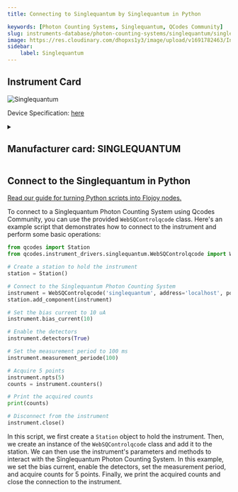 ```yaml
---
title: Connecting to Singlequantum by Singlequantum in Python

keywords: [Photon Counting Systems, Singlequantum, QCodes Community] 
slug: instruments-database/photon-counting-systems/singlequantum/singlequantum 
image: https://res.cloudinary.com/dhopxs1y3/image/upload/v1691782463/Instruments/Photon%20Counting%20System/PicoHarp-300/PicoHarp-300.jpg
sidebar:
    label: Singlequantum 
---
```



## Instrument Card



![Singlequantum](https://res.cloudinary.com/dhopxs1y3/image/upload/v1691782463/Instruments/Photon%20Counting%20System/PicoHarp-300/PicoHarp-300.jpg)

Device Specification: [here](/instruments-database/all-instruments)

<details style={{ marginTop: "15px"}}>
<summary><h2 style={{display:'inline'}}>Manufacturer card: SINGLEQUANTUM</h2></summary>

![SINGLEQUANTUM](https://res.cloudinary.com/dhopxs1y3/image/upload/v1692806196/Instruments/Vendor%20Logos/SingleQuantum.png)

At Single Quantum, we confront every challenge with innovation, dedication, and passion. Founded in 2012, our team emerged as true pioneers of single photon detection technology: we were among the first to manufacture and commercialize superconducting nanowire single photon detectors. Since then, our multi-channel Single Quantum Eos photon detection system has been chosen by more than 100 academic and industrial labs all over the world to perform complex optical measurements.

- Headquarters: Delft, Zuid-Holland, The Netherlands
- Yearly Revenue (millions, USD): 5
- Vendor Website: [here](https://singlequantum.com/)

</details>


<FeaturedInstrumentVideo category="PHOTON_COUNTING_SYSTEMS" />

## Connect to the Singlequantum in Python

[Read our guide for turning Python scripts into Flojoy nodes.](https://docs.flojoy.ai/contribution/blocks/custom-flojoy-block/)



<Tabs>
<TabItem value="Flojoy" label="Flojoy" className="flojoy-instrument-tabs">

<SectionsCard category="PHOTON_COUNTING_SYSTEMS" manufacturer="Singlequantum"></SectionsCard>

</TabItem>
<TabItem value="QCodes Community" label="QCodes Community">

To connect to a Singlequantum Photon Counting System using Qcodes Community, you can use the provided `WebSQControlqcode` class. Here's an example script that demonstrates how to connect to the instrument and perform some basic operations:

```python
from qcodes import Station
from qcodes.instrument_drivers.singlequantum.WebSQControlqcode import WebSQControlqcode

# Create a station to hold the instrument
station = Station()

# Connect to the Singlequantum Photon Counting System
instrument = WebSQControlqcode('singlequantum', address='localhost', port=12000)
station.add_component(instrument)

# Set the bias current to 10 uA
instrument.bias_current(10)

# Enable the detectors
instrument.detectors(True)

# Set the measurement period to 100 ms
instrument.measurement_periode(100)

# Acquire 5 points
instrument.npts(5)
counts = instrument.counters()

# Print the acquired counts
print(counts)

# Disconnect from the instrument
instrument.close()
```

In this script, we first create a `Station` object to hold the instrument. Then, we create an instance of the `WebSQControlqcode` class and add it to the station. We can then use the instrument's parameters and methods to interact with the Singlequantum Photon Counting System. In this example, we set the bias current, enable the detectors, set the measurement period, and acquire counts for 5 points. Finally, we print the acquired counts and close the connection to the instrument.

</TabItem>
</Tabs>